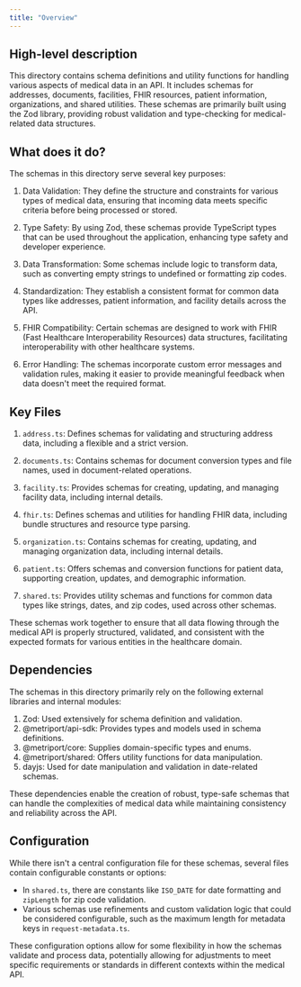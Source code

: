```yaml
---
title: "Overview"
---
```


## High-level description
This directory contains schema definitions and utility functions for handling various aspects of medical data in an API. It includes schemas for addresses, documents, facilities, FHIR resources, patient information, organizations, and shared utilities. These schemas are primarily built using the Zod library, providing robust validation and type-checking for medical-related data structures.

## What does it do?
The schemas in this directory serve several key purposes:

1. Data Validation: They define the structure and constraints for various types of medical data, ensuring that incoming data meets specific criteria before being processed or stored.

2. Type Safety: By using Zod, these schemas provide TypeScript types that can be used throughout the application, enhancing type safety and developer experience.

3. Data Transformation: Some schemas include logic to transform data, such as converting empty strings to undefined or formatting zip codes.

4. Standardization: They establish a consistent format for common data types like addresses, patient information, and facility details across the API.

5. FHIR Compatibility: Certain schemas are designed to work with FHIR (Fast Healthcare Interoperability Resources) data structures, facilitating interoperability with other healthcare systems.

6. Error Handling: The schemas incorporate custom error messages and validation rules, making it easier to provide meaningful feedback when data doesn't meet the required format.

## Key Files

1. `address.ts`: Defines schemas for validating and structuring address data, including a flexible and a strict version.

2. `documents.ts`: Contains schemas for document conversion types and file names, used in document-related operations.

3. `facility.ts`: Provides schemas for creating, updating, and managing facility data, including internal details.

4. `fhir.ts`: Defines schemas and utilities for handling FHIR data, including bundle structures and resource type parsing.

5. `organization.ts`: Contains schemas for creating, updating, and managing organization data, including internal details.

6. `patient.ts`: Offers schemas and conversion functions for patient data, supporting creation, updates, and demographic information.

7. `shared.ts`: Provides utility schemas and functions for common data types like strings, dates, and zip codes, used across other schemas.

These schemas work together to ensure that all data flowing through the medical API is properly structured, validated, and consistent with the expected formats for various entities in the healthcare domain.

## Dependencies
The schemas in this directory primarily rely on the following external libraries and internal modules:

1. Zod: Used extensively for schema definition and validation.
2. @metriport/api-sdk: Provides types and models used in schema definitions.
3. @metriport/core: Supplies domain-specific types and enums.
4. @metriport/shared: Offers utility functions for data manipulation.
5. dayjs: Used for date manipulation and validation in date-related schemas.

These dependencies enable the creation of robust, type-safe schemas that can handle the complexities of medical data while maintaining consistency and reliability across the API.

## Configuration
While there isn't a central configuration file for these schemas, several files contain configurable constants or options:

- In `shared.ts`, there are constants like `ISO_DATE` for date formatting and `zipLength` for zip code validation.
- Various schemas use refinements and custom validation logic that could be considered configurable, such as the maximum length for metadata keys in `request-metadata.ts`.

These configuration options allow for some flexibility in how the schemas validate and process data, potentially allowing for adjustments to meet specific requirements or standards in different contexts within the medical API.
